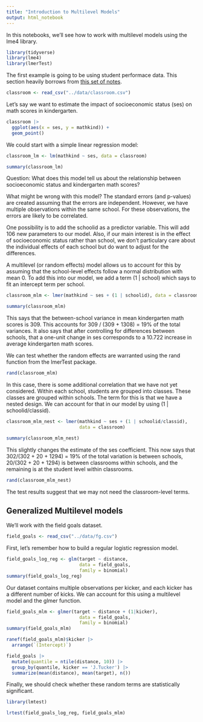 ```yaml
---
title: "Introduction to Multilevel Models"
output: html_notebook
---
```


In this notebooks, we'll see how to work with multilevel models using the lme4 library. 

```r
library(tidyverse)
library(lme4)
library(lmerTest)
```

The first example is going to be using student performace data. This section heavily borrows from [this set of notes](https://bookdown.org/ks6017/MLM_bookdown/chapter-1-nested-grouping-structure.html). 
```r
classroom <- read_csv("../data/classroom.csv")
```

Let's say we want to estimate the impact of socioeconomic status (ses) on math scores in kindergarten.

```r
classroom |> 
  ggplot(aes(x = ses, y = mathkind)) +
  geom_point()
```

We could start with a simple linear regression model:
```r
classroom_lm <- lm(mathkind ~ ses, data = classroom)

summary(classroom_lm)
```

Question: What does this model tell us about the relationship between socioeconomic status and kindergarten math scores? 

What might be wrong with this model? The standard errors (and p-values) are created assuming that the errors are independent. However, we have multiple observations within the same school. For these observations, the errors are likely to be correlated.

One possibility is to add the schoolid as a predictor variable. This will add 106 new parameters to our model. Also, if our main interest is in the effect of socioeconomic status rather than school, we don't particulary care about the individual effects of each school but do want to adjust for the differences.

A multilevel (or random effects) model allows us to account for this by assuming that the school-level effects follow a normal distribution with mean 0. To add this into our model, we add a term (1 | school) which says to fit an intercept term per school.

```r
classroom_mlm <- lmer(mathkind ~ ses + (1 | schoolid), data = classroom)

summary(classroom_mlm)
```

This says that the between-school variance in mean kindergarten math scores is 309. This accounts for 309 / (309 + 1308) = 19% of the total variances. 
It also says that after controlling for differences between schools, that a one-unit change in ses corresponds to a 10.722 increase in average kindergarten math scores.


We can test whether the random effects are warranted using the rand function from the lmerTest package.
```r
rand(classroom_mlm)
```

In this case, there is some additional correlation that we have not yet considered. Within each school, students are grouped into classes. These classes are grouped within schools. The term for this is that we have a nested design. We can account for that in our model by using (1 | schoolid/classid).

```r
classroom_mlm_nest <- lmer(mathkind ~ ses + (1 | schoolid/classid), 
                           data = classroom)

summary(classroom_mlm_nest)
```

This slightly changes the estimate of the ses coefficient. This now says that 302/(302 + 20 + 1294) = 19% of the total variation is between schools, 20/(302 + 20 + 1294) is between classrooms within schools, and the remaining is at the student level within classrooms.

```r
rand(classroom_mlm_nest)
```
The test results suggest that we may not need the classroom-level terms.

## Generalized Multilevel models

We'll work with the field goals dataset.
```r
field_goals <- read_csv("../data/fg.csv")
```

First, let's remember how to build a regular logistic regression model.

```r
field_goals_log_reg <- glm(target ~ distance, 
                           data = field_goals, 
                           family = binomial)
summary(field_goals_log_reg)
```

Our dataset contains multiple observations per kicker, and each kicker has a different number of kicks. We can account for this using a multilevel model and the glmer function.

```r
field_goals_mlm <- glmer(target ~ distance + (1|kicker), 
                           data = field_goals, 
                           family = binomial)
summary(field_goals_mlm)
```

```r
ranef(field_goals_mlm)$kicker |> 
  arrange(`(Intercept)`)
```

```r
field_goals |> 
  mutate(quantile = ntile(distance, 10)) |> 
  group_by(quantile, kicker == 'J.Tucker') |> 
  summarize(mean(distance), mean(target), n())
```

Finally, we should check whether these random terms are statistically significant.
```r
library(lmtest)

lrtest(field_goals_log_reg, field_goals_mlm)
```
